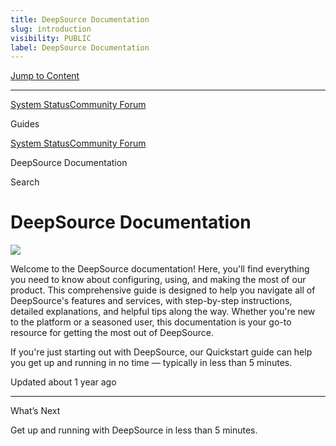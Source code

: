 ```yaml
---
title: DeepSource Documentation
slug: introduction
visibility: PUBLIC
label: DeepSource Documentation
---
```


[Jump to Content](#content)

---

[System Status](https://deepsourcestatus.com/)[Community Forum](https://discuss.deepsource.com/)

Guides

[System Status](https://deepsourcestatus.com/)[Community Forum](https://discuss.deepsource.com/)

DeepSource Documentation

Search

# DeepSource Documentation

![](https://files.readme.io/82758ce-small-DeepSource_Documentation_Header_Banner_2000x500.png)

Welcome to the DeepSource documentation! Here, you'll find everything you need to know about configuring, using, and making the most of our product. This comprehensive guide is designed to help you navigate all of DeepSource's features and services, with step-by-step instructions, detailed explanations, and helpful tips along the way. Whether you're new to the platform or a seasoned user, this documentation is your go-to resource for getting the most out of DeepSource.

If you're just starting out with DeepSource, our Quickstart guide can help you get up and running in no time — typically in less than 5 minutes.

Updated about 1 year ago

---

What’s Next

Get up and running with DeepSource in less than 5 minutes.
